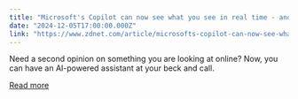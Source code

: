 ```yaml
---
title: "Microsoft's Copilot can now see what you see in real time - and speak to you about it"
date: "2024-12-05T17:00:00.000Z"
link: "https://www.zdnet.com/article/microsofts-copilot-can-now-see-what-you-see-in-real-time-and-speak-to-you-about-it/"
---
```


Need a second opinion on something you are looking at online? Now, you can have an AI-powered assistant at your beck and call.

[Read more](https://www.zdnet.com/article/microsofts-copilot-can-now-see-what-you-see-in-real-time-and-speak-to-you-about-it/)
